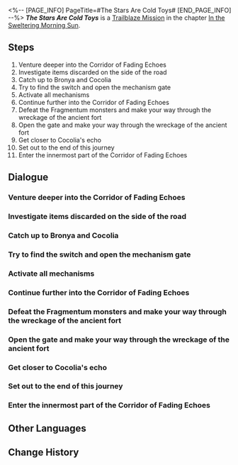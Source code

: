 <%-- [PAGE_INFO]
PageTitle=#The Stars Are Cold Toys#
[END_PAGE_INFO] --%>
{{Stub|Dialogue.}}
{{Mission Infobox
|id            = 1011301
|title         = 
|image         = Mission The Stars Are Cold Toys.png{{subst:void|<!--$UPLOAD:<<SpriteOutput/Chronicle/1011301.png>-<Mission The Stars Are Cold Toys.png>-<Fate's Atlas Images>>-->}}
|type          = Trailblaze
|event_name    = 
|chapter       = In the Sweltering Morning Sun
|requirements  = [[Trailblaze Mission]] ''[[Soldiers Stay Silent]]'' completed
|summary       = Following the traces left by Cocolia and Bronya, you eventually reach the end of the Corridor. The Stellaron is within reach.
|characters    = Bronya; Cocolia; Cocolia's Echo; Dan Heng; March 7th; Seele; Trailblazer
|startLocation = [[Jarilo-VI]] - [[Corridor of Fading Echoes]]
|world         = Jarilo-VI
|area          = Corridor of Fading Echoes
|prev          = Soldiers Stay Silent
|next          = Roads to the Past Have Long Been Closed
|rewards       = Trailblaze EXP*1,000; Stellar Jade*80; Traveler's Guide*3; Refined Aether*3
}}
'''''The Stars Are Cold Toys''''' is a [[Trailblaze Mission]] in the chapter [[In the Sweltering Morning Sun]].

==Steps==
# Venture deeper into the Corridor of Fading Echoes
# Investigate items discarded on the side of the road
# Catch up to Bronya and Cocolia
# Try to find the switch and open the mechanism gate
# Activate all mechanisms
# Continue further into the Corridor of Fading Echoes
# Defeat the Fragmentum monsters and make your way through the wreckage of the ancient fort
# Open the gate and make your way through the wreckage of the ancient fort
# Get closer to Cocolia's echo
# Set out to the end of this journey
# Enter the innermost part of the Corridor of Fading Echoes

<!--
==Gameplay Notes==

--><!--
==Trial Character==

-->
==Dialogue==
{{Stub Dialogue}}
===Venture deeper into the Corridor of Fading Echoes===
{{Mission Description|type=trailblaze|location=Corridor of Fading Echoes|After witnessing the Landau siblings fighting side by side, you truly understand what perseverance and bravery really mean.<br />You just made your way through a fierce battlefield, and now you find yourself inside a Fragmentum maze deafened by silence &mdash; the deathly quiet of this place sends a chill down your spine.<br />Something dangerous seems to lurk in the suffocating air here... All you can do now is to carefully investigate the surroundings while trying to figure out a way to venture deeper into the Fragmentum.}}
{{Dialogue Start}}
:{{tx}}
{{Dialogue End}}

===Investigate items discarded on the side of the road===
{{Mission Description|type=trailblaze|location=Corridor of Fading Echoes|update|After witnessing the Landau siblings fighting side by side, you truly understand what perseverance and bravery really mean.<br />You just made your way through a fierce battlefield and now you find yourself inside a Fragmentum maze deafened by silence &mdash; the deathly quiet of this place sends a chill down your spine.<br />Here, March 7th is showing excellent dexterity never before seen: She notices the strange objects discarded on the roadside that don't seem to belong to this dimension.<br />Although Dan Heng has reminded everyone that the Fragmentum is filled with traps, your nature for adventure tells you that it's necessary to take a closer look.}}
{{Dialogue Start}}
:{{tx}}
{{Dialogue End}}

===Catch up to Bronya and Cocolia===
{{Mission Description|type=trailblaze|location=Corridor of Fading Echoes|update|After witnessing the Landau siblings fighting side by side, you truly understand what perseverance and bravery really mean.<br />You just made your way through a fierce battlefield and now you find yourself inside a Fragmentum maze deafened by silence &mdash; the deathly quiet of this place sends a chill down your spine.<br />March 7th accomplished another feat after discovering the item left behind by Bronya. This time she discovered that the echoing mirages of the guardian mother and daughter have appeared just up ahead.<br />This is undoubtedly a manifestation of the Fragmentum's unique nature of imitating reality &mdash; the two might have been here not long ago. Catch up to them and take a look!}}
{{Dialogue Start}}
:{{tx}}
{{Dialogue End}}

===Try to find the switch and open the mechanism gate===
{{Mission Description|type=trailblaze|location=Corridor of Fading Echoes|update|A giant mechanism gate stops your advance once again.<br />Armed with the experience of dealing with the gear bridge in the Silvermane Guard Restricted Zone, you quickly realize that if you want to unlock the mechanism in front of you, you'll have to find the device linked to it.<br />These types of devices aren't usually set up very far... Try looking in the area!}}
{{Dialogue Start}}
:{{tx}}
{{Dialogue End}}

===Activate all mechanisms===
{{Mission Description|type=trailblaze|location=Corridor of Fading Echoes|update|A giant mechanism gate stops your advance once again.<br />Armed with the experience of dealing with the gear bridge in the Silvermane Guard Restricted Zone, you quickly realize that if you want to unlock the mechanism in front of you, you'll have to find the device linked to it.<br />Apparently, there is more than just one device that controls the mechanism gate &mdash; you can't help but think that the sole purpose of this gate is to torture its user...<br />However, complaining won't do you any good. Keep searching for the remaining devices!}}
{{Dialogue Start}}
:{{tx}}
{{Dialogue End}}

===Continue further into the Corridor of Fading Echoes===
{{Mission Description|type=trailblaze|location=Corridor of Fading Echoes|update|After running around in the Fragmentum maze for a long time, you've finally found all the devices and successfully unlocked the mechanism gate.<br />The path to the depths of the maze is wide open once again &mdash; erm, at least you would like to think so.<br />Anyhow, there's no way to tell what obstacles remain in the path ahead. You'll find out when you venture deeper into the Fragmentum.}}
{{Dialogue Start}}
:{{tx}}
{{Dialogue End}}

===Defeat the Fragmentum monsters and make your way through the wreckage of the ancient fort===
{{Mission Description|type=trailblaze|location=Corridor of Fading Echoes|update|Based on the surrounding structures, it's likely that you've arrived in a core area of an ancient citadel that used to stand on the edge of civilization.<br />You can gather yourself here and investigate the trash piles you think may be of value until you lose interest in the history of this place.<br />Your enemies will sit and wait on the path you must take and allow any degree of destruction you may cause here. Then they will be defeated by you and end their meaningless lives.}}
{{Dialogue Start}}
:{{tx}}
{{Dialogue End}}

===Open the gate and make your way through the wreckage of the ancient fort===
{{Mission Description|type=trailblaze|location=<!--to be added-->|update|Based on the surrounding structures, it's likely that you've arrived in a core area of an ancient citadel that used to stand on the edge of civilization.<br />You can gather yourself here and investigate the trash piles you think may be of value until you lose interest in the history of this place.<br />The dangers that surround the exit of the old town wreckage have been cleared out. You can leave this place at any time.}}
{{Dialogue Start}}
:{{tx}}
{{Dialogue End}}

===Get closer to Cocolia's echo===
{{Mission Description|type=trailblaze|location=Corridor of Fading Echoes|update|The echoing mirage of the Supreme Guardian has appeared in front of you once again &mdash; however, this time, the guardian's noble daughter is no longer by her side.<br />Although this place has been devoured by the Fragmentum to its core and nothing is behaving the way it should, this is something even more peculiar...<br />Is this a sign of misfortune? Or could it just be one error out of the tens of thousands taking place in the Fragmentum? The answer to this question lies in the echoing cadence of the humanoid.}}
{{Dialogue Start}}
:{{tx}}
{{Dialogue End}}

===Set out to the end of this journey===
{{Mission Description|type=trailblaze|location=Corridor of Fading Echoes|update|Your first Trailblaze journey is nearing its end. At the top of these steps is the original of it all &mdash; it is where the Stellaron lay.<br />Remove the Stellaron and Belobog will be completely freed from the instability and fabricated peace, and the planet will welcome a new life.<br />However, an ending is but a new beginning &mdash; your Express will also return to its rails and head towards the next destination.<br />Once you are ready, mount the steps and witness the ending to this planet and journey.}}
{{Dialogue Start}}
:{{tx}}
{{Dialogue End}}

===Enter the innermost part of the Corridor of Fading Echoes===
{{Mission Description|type=trailblaze|location=<!--to be added-->|update|The air becomes less alive the deeper you go. An odor of gloom and rust fills your noses.<br />You feel the lingering murmured whistling become clearer in your head and become extremely dizzy.<br />Judging by what you've seen so far, you're very close to the exit of the Fragmentum maze. The question is &mdash; what lies beyond?<br />You'll only find out if you press onward.}}
{{Dialogue Start}}
:{{tx}}
{{Dialogue End}}

==Other Languages==
{{Other Languages
|en   = The Stars Are Cold Toys
|zhs  = 星星是冰冷的玩具
|zht  = 星星是冰冷的玩具
|ja   = 星は冷たいおもちゃ
|ko   = 별은 차가운 장난감
|es   = Estrellas, esos fríos juguetes
|fr   = Les étoiles sont des jouets froids
|ru   = Звёзды - это замёрзшие игрушки
|th   = ดวงดาวคือของเล่นที่แสนเยือกเย็น
|vi   = Ngôi Sao Là Món Đồ Chơi Lạnh Lẽo
|de   = Die Sterne sind kalte Spielzeuge
|id   = Bintang adalah Mainan Dingin
|pt   = As Estrelas São Bonecas Frias
}}

==Change History==
{{Change History|1.0}}
